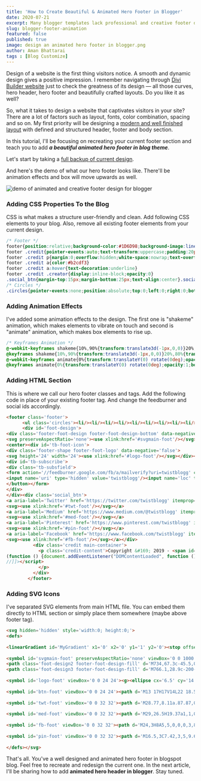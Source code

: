 ```yaml
---
title: 'How to Create Beautiful & Animated Hero Footer in Blogger'
date: 2020-07-21
excerpt: Many blogger templates lack professional and creative footer designs. In this article, we are going to design a beautiful and animated hero footer.
slug: blogger-footer-animation
featured: false
published: true
image: design an animated hero footer in blogger.png
author: Aman Bhattarai
tags : [Blog Customize]
---
```


Design of a website is the first thing visitors notice. A smooth and dynamic design gives a positive impression. I remember navigating through <a href="https://www.elegantthemes.com/gallery/divi/" rel="nofollow noopener noreferrer external" target="_blank">Divi Builder website</a> just to check the greatness of its design — all those curves, hero header, hero footer and beautifully crafted layouts. Do you like it as well?


So, what it takes to design a website that captivates visitors in your site? There are a lot of factors such as layout, fonts, color combination, spacing and so on. My first priority will be designing a [modern and well finished layout](https://www.twistblogg.com/2020/04/twistblogg-v2-blogger-template.html) with defined and structured header, footer and body section. 


In this tutorial, I'll be focusing on recreating your current footer section and teach you to add _**a beautiful animated hero footer in blog theme**_. 

  
Let's start by taking a [full backup of current design](https://www.twistblogg.com/2014/05/how-to-backup-all-blogger-blogs-with-google-takeout.html).  

  
And here's the demo of what our hero footer looks like. There'll be animation effects and box will move upwards as well.

<Image src="animated and creative footer design for blogger.png" alt="demo of animated and creative footer design for blogger" title="demo of animated and creative footer design for blogger"/> 

  

### Adding CSS Properties To the Blog

CSS is what makes a structure user-friendly and clean. Add following CSS elements to your blog. Also, remove all existing footer elements from your current design.

  
```css title=main.css
/* Footer */  
footer{position:relative;background-color:#1D6D98;background-image:linear-gradient(to top,#0D0557 0%,#1D6D98 50%,#2CD4D9 100%)!important;color:#989b9f;font-size:13px;font-family:'Nunito Sans', -apple-system,BlinkMacSystemFont,Roboto,'Segoe UI',Oxygen-Sans,Ubuntu,Cantarell,'Helvetica Neue',sans-serif;}  
footer .credit{pointer-events:auto;text-transform:uppercase;padding:20px 0;border-top:1px solid rgba(255,255,255,.1)}  
footer .credit p{margin:0;overflow:hidden;white-space:nowrap;text-overflow:ellipsis;color:#EBEDF0}  
footer .credit a{color:#b2cdf3}  
footer .credit a:hover{text-decoration:underline}  
footer .credit .creator{display:inline-block;opacity:0}  
.social_btn{margin-top:15px;margin-bottom:25px;text-align:center}.social_btn svg{fill:#EBEDF0;height:50px;width:50px;position:relative;z-index:10;padding-right:10px}#foot-design{clear:both;max-width:100%;display:block;position:relative;margin:0% auto 0;justify-content:center;z-index:2;-moz-box-sizing:border-box;-webkit-box-sizing:border-box;box-sizing:border-box}#tb-foot-icon{position:absolute;margin:0 auto;width:100%;display:block;bottom:calc(100% - 25px)}.footer-foot-logo{background:#2cd4d9;display:inline-flex;flex-wrap:wrap;padding:15px;text-align:center;border-radius:50%;position:relative}.footer-foot-logo:before{content:"";border-radius:50%;position:absolute;margin:7px;top:0;bottom:0;left:0;right:0;background-color:#1D6D98;background-image:linear-gradient(50deg,#0D0557 0%,#1D6D98 20%,#2CD4D9 100%)!important;}.footer-foot-logo svg{fill:#EBEDF0;height:110px;width:110px;position:relative;z-index:10}.footer-foot-design{clear:both;overflow:hidden;position:absolute;left:0;bottom:100%;width:100%;margin-bottom:-2px;direction:ltr}.footer-foot-design[data-negative="false"].footer-foot-design-bottom,.footer-foot-design[data-negative="true"].footer-foot-design-top{-webkit-transform:rotate(180deg);-ms-transform:rotate(180deg);transform:rotate(180deg)}.footer-foot-design svg{z-index:-1;display:block;position:relative;left:50%!important;-webkit-transform:translateX(-50%);-ms-transform:translateX(-50%);transform:translateX(-50%)}svg:not(:root){overflow:hidden}.footer-foot-design .footer-foot-design-fill{fill:#2cd4d9;width:calc(100% + 2.5px);-webkit-transform-origin:center;-ms-transform-origin:center;transform-origin:center;-webkit-transform:rotateY(0deg);transform:rotateY(0deg)}.footer-foot-design-bottom svg{fill:#2cd4d9;width:calc(130% + 2.5px);height:125px}#tb-subscribe{position:relative;display:block;overflow:hidden;width:100%;text-align:center;padding:100px 0 50px;margin:0 auto;-moz-box-sizing:border-box;-webkit-box-sizing:border-box;box-sizing:border-box;z-index:10}.tb-subsfield{max-width:680px;margin:0 auto;text-align:center;padding:0 15px;-moz-box-sizing:border-box;-webkit-box-sizing:border-box;box-sizing:border-box}#subscribe-limit,.subs-field,.subs-form{border-radius:99em;-moz-box-sizing:border-box;-webkit-box-sizing:border-box;box-sizing:border-box}.subs-form{clear:both;display:block;margin:0 auto;padding:0;position:relative;float:left;width:100%}input.subs-field[type="text"]{color:#3a7bd5;border:0!important;outline:none!important;font-size:108%}.subs-field{background-color:#1D6D98;margin:0 auto;padding:0 15px;height:65px;line-height:65px;width:100%;outline:none;text-align:left}.subs-field[type="text"]:focus{border:0;color:#EBEDF0}input.subs-field::placeholder{color:#EBEDF0;font-weight:400}.subs-button{cursor:pointer;border-radius:99em;font-weight:400;padding:0;height:65px;line-height:65px;border:0!important;transition:all 0.25s;margin:0 auto;text-align:center;display:block;background-color:#1D6D98;background-image:linear-gradient(50deg,#0D0557 0%,#1D6D98 20%,#2CD4D9 100%)!important;color:#EBEDF0;position:absolute;right:0;top:0;padding:0;text-transform:uppercase;font-size:150%;-moz-box-sizing:border-box;-webkit-box-sizing:border-box;box-sizing:border-box;width:100%;max-width:65px;outline:none}.subs-button .icons{fill:#EBEDF0;vertical-align:middle;height:35px;width:35px}.subs-button:hover{background-color:#1D6D98;background-image:linear-gradient(50deg,#2CD4D9 0%,#1D6D98 80%,#0D0557 100%)!important}.footer-foot-logo svg:hover{cursor:pointer;animation: shakeme 0.82s cubic-bezier(.36,.07,.19,.97) both;transform: translate3d(0, 0, 0);perspective: 1000px;}  
/* Circles */  
.circles{pointer-events:none;position:absolute;top:0;left:0;right:0;bottom:0;overflow:hidden;margin:0}.circles li{position:absolute;display:block;list-style:none;width:20px;height:20px;background:rgba(255,255,255,0.07);animation:animate 30s linear infinite;bottom:-150px;z-index:0}.circles li:nth-child(1){left:25%;width:60px;height:60px;animation-delay:0s}.circles li:nth-child(2){left:10%;width:10px;height:10px;animation-delay:2s;animation-duration:12s}.circles li:nth-child(3){left:70%;width:10px;height:10px;animation-delay:4s}.circles li:nth-child(4){left:35%;width:130px;height:130px;animation-delay:0s;animation-duration:18s}.circles li:nth-child(5){left:65%;width:10px;height:10px;animation-delay:0s}.circles li:nth-child(6){left:75%;width:90px;height:90px;animation-delay:3s}.circles li:nth-child(7){left:55%;width:60px;height:60px;animation-delay:7s}.circles li:nth-child(8){left:50%;width:15px;height:15px;animation-delay:15s;animation-duration:45s}.circles li:nth-child(9){left:80%;width:5px;height:5px;animation-delay:2s;animation-duration:35s}.circles li:nth-child(10){left:85%;width:130px;height:130px;animation-delay:10s;animation-duration:11s}.circles li:nth-child(11){left:10%;width:100px;height:100px;animation-delay:22s;animation-duration:11s}.circles li:nth-child(12){left:3%;width:50px;height:50px;animation-delay:10s;animation-duration:30s}
```  
  

### Adding Animation Effects

I've added some animation effects to the design. The first one is "shakeme" animation, which makes elements to vibrate on touch and second is "animate" animation, which makes box elements to rise up.

  
```css title=animation.css
/* Keyframes Animation */  
@-webkit-keyframes shakeme{10%,90%{transform:translate3d(-1px,0,0)}20%,80%{transform:translate3d(2px,0,0)}30%,50%,70%{transform:translate3d(-2px,0,0)}40%,60%{transform:translate3d(2px,0,0)}}  
@keyframes shakeme{10%,90%{transform:translate3d(-1px,0,0)}20%,80%{transform:translate3d(2px,0,0)}30%,50%,70%{transform:translate3d(-2px,0,0)}40%,60%{transform:translate3d(2px,0,0)}}  
@-webkit-keyframes animate{0%{transform:translateY(0) rotate(0deg);opacity:1;border-radius:0}100%{transform:translateY(-1000px) rotate(720deg);opacity:0;border-radius:50%}}  
@keyframes animate{0%{transform:translateY(0) rotate(0deg);opacity:1;border-radius:0}100%{transform:translateY(-1000px) rotate(720deg);opacity:0;border-radius:50%}}
```  
  

### Adding HTML Section

This is where we call our hero footer classes and tags. Add the following code in place of your existing footer tag. And change the feedburner and social ids accordingly.

  
```html title=main.html
<footer class='footer'>  
      <ul class='circles'><li/><li/><li/><li/><li/><li/><li/><li/><li/><li/><li/><li/></ul>  
      <div id='foot-design'>  
<div class='footer-foot-design footer-foot-design-bottom' data-negative='false'>  
<svg preserveAspectRatio='none'><use xlink:href='#svgmain-foot'/></svg></div>  
<center><div id='tb-foot-icon'>  
<div class='footer-shape footer-foot-logo' data-negative='false'>  
<svg height='24' width='24'><use xlink:href='#logo-foot'/></svg></div></div></center></div>  
<div id='tb-subscribe'>  
<div class='tb-subsfield'>  
<form action='//feedburner.google.com/fb/a/mailverify?uri=twistblogg' class='subs-form' method='post' onsubmit='window.open (&apos;//feedburner.google.com/fb/a/mailverify?uri=twistblogg&apos;, &apos;popupwindow&apos;, &apos;scrollbars=yes,width=550,height=520&apos;);return true' target='popupwindow'>  
<input name='uri' type='hidden' value='twistblogg'/><input name='loc' type='hidden' value='en_US'/><input autocomplete='off' class='subs-field' name='email' placeholder='Receive Newsletter by Email' required='required' type='text'/><button class='subs-button' title='Subscribe' type='submit'><svg class='icons icon-Send'><use xlink:href='#btn-foot'/></svg>  
</button></form>  
</div>  
</div><div class='social_btn'>  
<a aria-label='Twitter' href='https://twitter.com/twistblogg' itemprop='url' rel='noopener' target='_blank' title='Twitter'>  
<svg><use xlink:href='#twt-foot'/></svg></a>  
<a aria-label='Medium' href='https://www.medium.com/@twistblogg' itemprop='url' rel='noopener' target='_blank' title='Medium'>  
<svg><use xlink:href='#med-foot'/></svg></a>  
<a aria-label='Pinterest' href='https://www.pinterest.com/twistblogg' itemprop='url' rel='noopener' target='_blank' title='Pinterest'>  
<svg><use xlink:href='#pin-foot'/></svg></a>  
<a aria-label='Facebook' href='https://www.facebook.com/twistblogg' itemprop='url' rel='noopener' target='_blank' title='Facebook'>  
<svg><use xlink:href='#fb-foot'/></svg></a></div>    
          <div class='credit main-container'>  
            <p class='credit-content'>Copyright &#169; 2019 - <span id='copyrightYear'><script>/*<![CDATA[*/ var d = new Date(); var n = d.getFullYear(); document.getElementById('copyrightYear').innerHTML = n; /*]]>*/</script></span>  <a expr:href='data:blog.homepageUrl'>TwistBlogg</a> - Protected By <a class='dmca-badge' href='//www.dmca.com/Protection/Status.aspx?id=REPLACE_ME' rel='nofollow noopener noreferrer external' target='_blank' title='DMCA.com Protection Status'> DMCA</a> <script type='text/javascript'>//<![CDATA[   
(function () {document.addEventListener("DOMContentLoaded", function () {var e = "dmca-badge";var t = "refurl";var n = document.querySelectorAll('a.'+e);if (n[0].getAttribute("href").indexOf("refurl") < 0) {for (var r = 0; r < n.length; r++) {var i = n[r];i.href = i.href + (i.href.indexOf("?") === -1 ? "?" : "&") + t + "=" + document.location}}}, false)})()  
//]]></script>   
            </p>  
          </div>  
        </footer> 
```  
  

### Adding SVG Icons

I've separated SVG elements from main HTML file. You can embed them directly to HTML section or simply place them somewhere (maybe above footer tag).  

```html title=svg.html
<svg hidden='hidden' style='width:0; height:0;'>  
<defs>  
  
<linearGradient id='MyGradient' x1='0' x2='0' y1='1' y2='0'><stop offset='0.00' stop-color='#0d0557'></stop><stop offset='0.20' stop-color='#110ec4'></stop><stop offset='1.00' stop-color='#2cd4d9'></stop></linearGradient>  
  
<symbol id='svgmain-foot' preserveAspectRatio='none' viewBox='0 0 1000 100'><path class='foot-design1 footer-foot-design-fill' d='M473,67.3c-203.9,88.3-263.1-34-320.3,0C66,119.1,0,59.7,0,59.7V0h1000v59.7 c0,0-62.1,26.1-94.9,29.3c-32.8,3.3-62.8-12.3-75.8-22.1C806,49.6,745.3,8.7,694.9,4.7S492.4,59,473,67.3z' opacity='0.33'></path>  
<path class='foot-design2 footer-foot-design-fill' d='M734,67.3c-45.5,0-77.2-23.2-129.1-39.1c-28.6-8.7-150.3-10.1-254,39.1 s-91.7-34.4-149.2,0C115.7,118.3,0,39.8,0,39.8V0h1000v36.5c0,0-28.2-18.5-92.1-18.5C810.2,18.1,775.7,67.3,734,67.3z' opacity='0.66'></path>  
<path class='foot-design3 footer-foot-design-fill' d='M766.1,28.9c-200-57.5-266,65.5-395.1,19.5C242,1.8,242,5.4,184.8,20.6C128,35.8,132.3,44.9,89.9,52.5C28.6,63.7,0,0,0,0 h1000c0,0-9.9,40.9-83.6,48.1S829.6,47,766.1,28.9z'></path></symbol>  
  
<symbol id='logo-foot' viewBox='0 0 24 24'><g><ellipse cx='6.5' cy='14.5' rx='2.5' ry='5.5'></ellipse><ellipse cx='17.5' cy='14.5' rx='2.5' ry='5.5'></ellipse><path d='m12 22a6 6 0 0 1 -6-6v-6a6 6 0 0 1 6-6 6 6 0 0 1 6 6v6a6 6 0 0 1 -6 6z'></path><path d='m18 10-5-3 4.1464-4.1464a.5.5 0 0 1 .8536.3535z'></path><path d='m6 10 4.6598-3.2496-3.8029-3.8768a.5.5 0 0 0 -.8569.3501z'></path></g><circle cx='9.25' cy='9.25' fill='url(#MyGradient)' fill-opacity='0.8' r='2'></circle><circle cx='9.25' cy='9.25' r='.75'></circle><circle cx='14.75' cy='9.25' fill='url(#MyGradient)' fill-opacity='0.8' r='2'></circle><circle cx='14.75' cy='9.25' r='.75'></circle><path d='m12 14-1-2c0-.3595 2-.3595 2 0z' fill='url(#MyGradient)' fill-opacity='0.8'></path></symbol>  
  
<symbol id='btn-foot' viewBox='0 0 24 24'><path d='M13 17H17V14L22 18.5L17 23V20H13V17M20 4H4A2 2 0 0 0 2 6V18A2 2 0 0 0 4 20H11V18H4V8L12 13L20 8V14H22V6A2 2 0 0 0 20 4M12 11L4 6H20Z'></path></symbol>  
  
<symbol id='twt-foot' viewBox='0 0 32 32'><path d='M28.77,8.11a.87.87,0,0,0-.23-.2A4.69,4.69,0,0,0,29,6.54a1,1,0,0,0-.44-1,1,1,0,0,0-1.1,0,6.42,6.42,0,0,1-2.28.92,6.21,6.21,0,0,0-7.08-1A6.07,6.07,0,0,0,15,12.2a1,1,0,0,0,2-.4A4.08,4.08,0,0,1,19,7.28a4.24,4.24,0,0,1,5.12,1,1,1,0,0,0,.88.28l.25,0a1,1,0,0,0,.34,1.62,1,1,0,0,0-.36.88,13.07,13.07,0,0,1-4.89,11.24A12.75,12.75,0,0,1,7.69,24.61a9.06,9.06,0,0,0,4.54-2.18,1,1,0,0,0,.15-1.09,1,1,0,0,0-.93-.57,4,4,0,0,1-3-1.39,3.63,3.63,0,0,0,1-.35A1,1,0,0,0,10,18a1,1,0,0,0-.76-.84,4.42,4.42,0,0,1-3-2.48c.24,0,.48.05.74.06a1,1,0,0,0,1-.62A1,1,0,0,0,7.67,13C6,11.48,5.59,9.85,5.83,8.7a13.88,13.88,0,0,0,7,4,1,1,0,1,0,.38-2A12.1,12.1,0,0,1,6.39,6.31a1,1,0,0,0-.75-.38,1,1,0,0,0-.78.33,5.34,5.34,0,0,0-.31,6l-.09,0a1,1,0,0,0-.52.81,5.84,5.84,0,0,0,1.95,4.47,1,1,0,0,0-.18,1,6.63,6.63,0,0,0,3.18,3.57A13.89,13.89,0,0,1,4,23a1,1,0,0,0-.5,1.86A16.84,16.84,0,0,0,12,27.35a15.16,15.16,0,0,0,9.6-3.57,15.12,15.12,0,0,0,5.69-12.42,4.62,4.62,0,0,0,1.62-2.25A1,1,0,0,0,28.77,8.11Z'></path></symbol>  
  
<symbol id='med-foot' viewBox='0 0 32 32'><path d='M29,26.5H19.37a1,1,0,0,1-.92-.62,1,1,0,0,1,.22-1.09l1.63-1.61V18L16.39,25a1,1,0,0,1-.87.52h0a1,1,0,0,1-.87-.52L8.81,14.25v7l3.56,3.51a1,1,0,0,1,.22,1.09,1,1,0,0,1-.92.62H3a1,1,0,0,1-.93-.62,1,1,0,0,1,.23-1.09l1.89-1.85a1,1,0,0,1,1.4,1.42l-.14.14H9.23L7.11,22.41a1,1,0,0,1-.3-.71v-11L3.26,7.21A1,1,0,0,1,3,6.12,1,1,0,0,1,4,5.5h6.71a1,1,0,0,1,.87.51l4.94,8.88L21.38,6a1,1,0,0,1,.88-.52H29a1,1,0,0,1,.93.62,1,1,0,0,1-.23,1.09L28.07,8.82V23.18l1.63,1.61a1,1,0,0,1,.23,1.09A1,1,0,0,1,29,26.5Zm-7.19-2h4.75l-.19-.19a1,1,0,0,1-.3-.71V8.4a1,1,0,0,1,.3-.71l.19-.19H22.85l-5.49,9.93a1,1,0,0,1-.88.52h0a1,1,0,0,1-.87-.51L10.08,7.5H6.4L8.5,9.57a1.12,1.12,0,0,1,.19.24h0v0l6.83,12.64,4.89-8.85a1,1,0,0,1,1.88.48v9.5a1,1,0,0,1-.3.71Z'></path></symbol>  
  
<symbol id='fb-foot' viewBox='0 0 32 32'><path d='M24,3H8A5,5,0,0,0,3,8V24a5,5,0,0,0,5,5h8a1,1,0,0,0,1-1V20a1,1,0,0,0-1-1H15V17h1a1,1,0,0,0,1-1V12.5A2.5,2.5,0,0,1,19.5,10H22v2H21a2,2,0,0,0-2,2v2a1,1,0,0,0,1,1h1.72l-.5,2H20a1,1,0,0,0-1,1v4a1,1,0,0,0,2,0V21h1a1,1,0,0,0,1-.76l1-4a1,1,0,0,0-.18-.86A1,1,0,0,0,23,15H21V14h2a1,1,0,0,0,1-1V9a1,1,0,0,0-1-1H19.5A4.51,4.51,0,0,0,15,12.5V15H14a1,1,0,0,0-1,1v4a1,1,0,0,0,1,1h1v6H8a3,3,0,0,1-3-3V8A3,3,0,0,1,8,5H24a3,3,0,0,1,3,3V24a3,3,0,0,1-3,3H20a1,1,0,0,0,0,2h4a5,5,0,0,0,5-5V8A5,5,0,0,0,24,3Z'></path></symbol>  
  
<symbol id='pin-foot' viewBox='0 0 32 32'><path d='M16.5,3C7.42,3,5,9.69,5,13.64a6.3,6.3,0,0,0,2.62,5.42,1.37,1.37,0,0,0,1.77-.24c.44-.43,1.55-2.18.93-3.12a4.4,4.4,0,0,1-.51-2.06c0-2.78,1.14-6.1,6.55-6.1a4.53,4.53,0,0,1,3.28,1,5.3,5.3,0,0,1,1.18,3.89c0,2.55-1.4,6.25-3.52,6.25A1.12,1.12,0,0,1,16.22,18a11.37,11.37,0,0,1,.63-3c.56-1.89,1.08-3.66.54-4.8C16.72,8.84,14.5,8.77,13.53,9a3.05,3.05,0,0,0-2,1.62,7.52,7.52,0,0,0-.17,6,1,1,0,1,0,1.87-.7,5.56,5.56,0,0,1,0-4.34,1.15,1.15,0,0,1,.7-.63,2.8,2.8,0,0,1,1.66.19c.21.45-.35,2.36-.65,3.38a10.78,10.78,0,0,0-.69,3.79,3,3,0,0,0,3.06,2.44c3.56,0,5.49-4.78,5.52-8.23a7.15,7.15,0,0,0-1.76-5.31,6.41,6.41,0,0,0-4.7-1.65c-7.93,0-8.55,6.2-8.55,8.1a6.4,6.4,0,0,0,.67,2.85,3.69,3.69,0,0,1-.23.51A4.51,4.51,0,0,1,7,13.64C7,12.76,7.27,5,16.5,5c2.19,0,7.86,1.42,7.86,7.92,0,5.1-4.07,8.78-6.81,8.78A3.54,3.54,0,0,1,15,20.63a1,1,0,0,0-1.7.27L12.88,22C11.8,24.78,11.5,25.56,11,26.13a6.88,6.88,0,0,1-.07-1,29.6,29.6,0,0,1,1.33-5.19l.07-.23a1,1,0,1,0-1.9-.6l-.08.24a30.7,30.7,0,0,0-1.41,5.6,18.16,18.16,0,0,0,.36,3.27,1,1,0,0,0,.63.75.84.84,0,0,0,.35.07,1,1,0,0,0,.61-.21l.49-.37c1.69-1.28,1.8-1.53,3.36-5.53a5.45,5.45,0,0,0,2.86.81c4,0,8.81-4.81,8.81-10.78C26.36,5.64,20.46,3,16.5,3Z'></path></symbol>  
  
</defs></svg>
```  
  
That's all. You've a well designed and animated hero footer in blogspot blog. Feel free to recreate and redesign the current one. In the next article, I'll be sharing how to add **animated hero header in blogger**. Stay tuned.